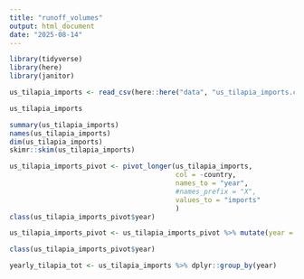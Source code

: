 ```yaml
---
title: "runoff_volumes"
output: html_document
date: "2025-08-14"
---
```

```r
library(tidyverse)
library(here)
library(janitor)
```

```r
us_tilapia_imports <- read_csv(here::here("data", "us_tilapia_imports.csv"))

us_tilapia_imports

summary(us_tilapia_imports)
names(us_tilapia_imports)
dim(us_tilapia_imports)
skimr::skim(us_tilapia_imports)

us_tilapia_imports_pivot <- pivot_longer(us_tilapia_imports, 
                                         col = -country,
                                         names_to = "year",
                                         #names_prefix = "X",
                                         values_to = "imports"
                                         )
class(us_tilapia_imports_pivot$year)

us_tilapia_imports_pivot <- us_tilapia_imports_pivot %>% mutate(year = as.numeric(year))

class(us_tilapia_imports_pivot$year)

yearly_tilapia_tot <- us_tilapia_imports %>% dplyr::group_by(year)

```


